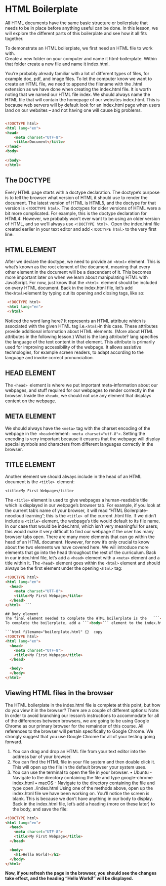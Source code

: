 # HTML Boilerplate

All HTML documents have the same basic structure or boilerplate that needs to be in place before anything useful can be done. In this lesson, we will explore the different parts of this boilerplate and see how it all fits together.  

To demonstrate an HTML boilerplate, we first need an HTML file to work with.  
Create a new folder on your computer and name it html-boilerplate. Within that folder 
create a new file and name it index.html.  

You’re probably already familiar with a lot of different types of files, for example doc, pdf, and image files.
To let the computer know we want to create an HTML file, we need to append the filename with 
the .html extension as we have done when creating the index.html file.
It is worth noting that we named our HTML file index. We should always name 
the HTML file that will contain the homepage of our websites index.html. This is because web 
servers will by default look for an index.html page when users land on our websites – and
not having one will cause big problems.


```html filename="boilerplate" copy

<!DOCTYPE html>
<html lang="en">
<head>
    <meta charset="UTF-8">
    <title>Document</title>
</head>
<body>
    
</body>
</html>
```



## The DOCTYPE
Every HTML page starts with a doctype declaration. The doctype’s purpose is to tell the browser what version of HTML it should use to render the document. The latest version of HTML is HTML5, and the doctype for that version is ```<!DOCTYPE html>```.
The doctypes for older versions of HTML were a bit more complicated. For example, this is the doctype declaration for HTML4:
However, we probably won’t ever want to be using an older version of HTML, and so we’ll always use ```<!DOCTYPE html>.```
Open the index.html file created earlier in your text editor and add ```<!DOCTYPE html>``` to the very first line.



## HTML ELEMENT

After we declare the doctype, we need to provide an ```<html>``` element. This is what’s known as the root element of the document, meaning that every other element in the document will be a descendant of it.
This becomes more important later on when we learn about manipulating HTML with JavaScript. For now, just know that the ```<html> ```element should be included on every HTML document.
Back in the index.html file, let’s add the``` <html> ```element by typing out its opening and closing tags, like so:


``` html filename="boilerplate.html" {2}  copy
 <!DOCTYPE html>
 <html lang="en">
 </html>

```

Noticed the word lang here? It represents an HTML attribute which is associated with the given HTML tag i.e.``` <html> ```in this case. These attributes provide additional information about HTML elements. (More about HTML attributes in the following lesson.)
What is the lang attribute?
lang specifies the language of the text content in that element. This attribute is primarily used for improving accessibility of the webpage. It allows assistive technologies, for example screen readers, to adapt according to the language and invoke correct pronunciation.


## HEAD ELEMENT
The ``<head> ``element is where we put important meta-information about our webpages, and stuff required for our webpages to render correctly in the browser. Inside the ```<head>```, we should not use any element that displays content on the webpage.



## META ELEMENT
We should always have the ```<meta>``` tag with the charset encoding of the webpage in the``` <head>```element:``` <meta charset="utf-8">```.
Setting the encoding is very important because it ensures that the webpage will display special symbols and characters from different languages correctly in the browser.

## TITLE ELEMENT
Another element we should always include in the head of an HTML document is the ``<title> ``element:

```<title>My First Webpage</title>```

The ```<title>``` element is used to give webpages a human-readable title which is displayed in our webpage’s browser tab. For example, if you look at the current tab’s name of your browser, it will read “HTML Boilerplate-neocloud learning”; this is the ``<title> ``of the current .html file.
If we didn’t include a ``<title>`` element, the webpage’s title would default to its file name. In our case that would be index.html, which isn’t very meaningful for users; this would make it very difficult to find our webpage if the user has many browser tabs open.
There are many more elements that can go within the head of an HTML document. However, for now it’s only crucial to know about the two elements we have covered here. We will introduce more elements that go into the head throughout the rest of the curriculum.
Back in our index.html file, let’s add a ```<head>``` element with a ```<meta>``` element and a title within it. The ```<head>``` element goes within the ```<html>``` element and should always be the first element under the opening ```<html>``` tag:


```html filename="boilerplate.html" {5}  copy
<!DOCTYPE html>
<html lang="en">
  <head>
    <meta charset="UTF-8">
    <title>My First Webpage</title>
  </head>
</html>  ```

## Body element
The final element needed to complete the HTML boilerplate is the   ```<body>``` element. This is where all the content that will be displayed to users will go - the text, images, lists, links, and so on.
To complete the boilerplate, add a ```<body>``` element to the index.html file. The ```<body>``` element also goes within the ```<html>``` element and is always below the ```<head>``` element, like so:

```html filename="boilerplate.html" {}  copy
<!DOCTYPE html>
<html lang="en">
  <head>
    <meta charset="UTF-8">
    <title>My First Webpage</title>
  </head>

  <body>
  </body>
</html>
```

## Viewing HTML files in the browser
The HTML boilerplate in the index.html file is complete at this point, but how do you view it in the browser? There are a couple of different options:
Note: In order to avoid branching our lesson’s instructions to accommodate for all of the differences between browsers, we are going to be using Google Chrome as our primary browser for the remainder of this course. All references to the browser will pertain specifically to Google Chrome. We strongly suggest that you use Google Chrome for all of your testing going forward.
1.	You can drag and drop an HTML file from your text editor into the address bar of your browser.
2.	You can find the HTML file in your file system and then double click it. This will open up the file in the default browser your system uses.
3.	You can use the terminal to open the file in your browser.
•	Ubuntu - Navigate to the directory containing the file and type google-chrome index.html
•	macOS - Navigate to the directory containing the file and type open ./index.html
Using one of the methods above, open up the index.html file we have been working on. You’ll notice the screen is blank. This is because we don’t have anything in our body to display.
Back in the index.html file, let’s add a heading (more on these later) to the body, and save the file:



```html filename="boilerplate.html" {}  copy
<!DOCTYPE html>
<html lang="en">
  <head>
    <meta charset="UTF-8">
    <title>My First Webpage</title>
  </head>

  <body>
    <h1>Hello World!</h1>
  </body>
</html>
```
**Now, if you refresh the page in the browser, you should see the changes take effect, and the heading “Hello World!” will be displayed.**
